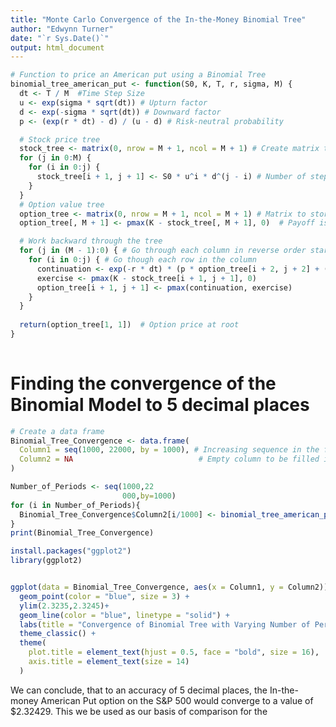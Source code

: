 ---
title: "Monte Carlo Convergence of the In-the-Money Binomial Tree"
author: "Edwynn Turner"
date: "`r Sys.Date()`"
output: html_document
---


```{r}
# Function to price an American put using a Binomial Tree
binomial_tree_american_put <- function(S0, K, T, r, sigma, M) {
  dt <- T / M  #Time Step Size 
  u <- exp(sigma * sqrt(dt)) # Upturn factor
  d <- exp(-sigma * sqrt(dt)) # Downward factor
  p <- (exp(r * dt) - d) / (u - d) # Risk-neutral probability

  # Stock price tree
  stock_tree <- matrix(0, nrow = M + 1, ncol = M + 1) # Create matrix to store stock prices
  for (j in 0:M) {
    for (i in 0:j) {
      stock_tree[i + 1, j + 1] <- S0 * u^i * d^(j - i) # Number of steps multiplied by upturn and downturn factors
    }
  }
  # Option value tree
  option_tree <- matrix(0, nrow = M + 1, ncol = M + 1) # Matrix to store option values 
  option_tree[, M + 1] <- pmax(K - stock_tree[, M + 1], 0)  # Payoff is max(K - S, 0) at maturity, applied to entire column M+1

  # Work backward through the tree
  for (j in (M - 1):0) { # Go through each column in reverse order starting at M-1  
    for (i in 0:j) { # Go though each row in the column
      continuation <- exp(-r * dt) * (p * option_tree[i + 2, j + 2] + (1 - p) * option_tree[i + 1, j + 2])
      exercise <- pmax(K - stock_tree[i + 1, j + 1], 0)
      option_tree[i + 1, j + 1] <- pmax(continuation, exercise)
    }
  }
  
  return(option_tree[1, 1])  # Option price at root
}
     
```



# Finding the convergence of the Binomial Model to 5 decimal places

```{r}
# Create a data frame
Binomial_Tree_Convergence <- data.frame(
  Column1 = seq(1000, 22000, by = 1000), # Increasing sequence in the first column
  Column2 = NA                            # Empty column to be filled in by Put Values for differing numbers of periods 
)

```


```{r}
Number_of_Periods <- seq(1000,22
                         000,by=1000)
for (i in Number_of_Periods){
  Binomial_Tree_Convergence$Column2[i/1000] <- binomial_tree_american_put(S0,S0,T,r,sigma,i)
}
print(Binomial_Tree_Convergence)
```


```{r}
install.packages("ggplot2")
library(ggplot2)


ggplot(data = Binomial_Tree_Convergence, aes(x = Column1, y = Column2)) +
  geom_point(color = "blue", size = 3) +
  ylim(2.3235,2.3245)+
  geom_line(color = "blue", linetype = "solid") +
  labs(title = "Convergence of Binomial Tree with Varying Number of Periods", x = "Number of Periods, n", y = "Value of In-the-Money Put Option") +
  theme_classic() +
  theme(
    plot.title = element_text(hjust = 0.5, face = "bold", size = 16),
    axis.title = element_text(size = 14)
  )

```


We can conclude, that to an accuracy of 5 decimal places, the In-the-money American Put option on the S&P 500 would converge to a value of $2.32429. This we be used as our basis of comparison for the 
